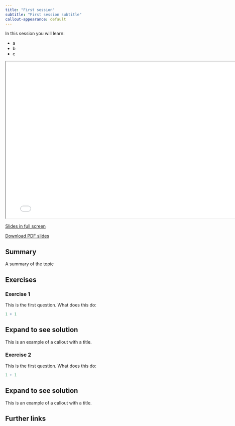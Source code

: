 ```yaml
---
title: "First session"
subtitle: "First session subtitle"
callout-appearance: default
---
```


In this session you will learn:

- a
- b
- c

```{=html}
<iframe class="slide-deck" width="780" height="500" src="../slides/01_slide_first_session.html"></iframe>
```

[Slides in full screen](../slides/01_slide_first_session.html){target="_blank"}

<a href="../slides/01_slide_first_session.pdf" download>Download PDF slides</a>

## Summary

A summary of the topic

## Exercises

### Exercise 1

This is the first question. What does this do:

```r
1 + 1
```

::: {.callout-tip collapse="true"}
## Expand to see solution

This is an example of a callout with a title.
:::

### Exercise 2

This is the first question. What does this do:

```r
1 + 1
```

::: {.callout-tip collapse="true"}
## Expand to see solution

This is an example of a callout with a title.
:::


## Further links
